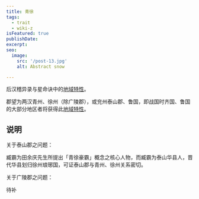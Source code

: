 ```yaml
---
title: 青徐
tags:
  - trait
  - wiki-z
isFeatured: true
publishDate: 
excerpt: 
seo:
  image:
    src: '/post-13.jpg'
    alt: Abstract snow

---
```



后汉稽异录与星命诀中的<a href='../trait_00_regional'>地域特性</a>。

郡望为两汉青州、徐州（除广陵郡），或兖州泰山郡、鲁国，即战国时齐国、鲁国的大部分地区者将获得此<a href='../trait_00_regional'>地域特性</a>。

<h2  class='section-title'>说明</h2>

关于泰山郡之问题：

臧霸为田余庆先生所提出「青徐豪霸」概念之核心人物，而臧霸为泰山华县人，晋代华县划归徐州琅琊国，可证泰山郡与青州、徐州关系密切。

关于广陵郡之问题：

待补